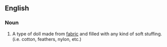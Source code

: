 ==English==

===Noun===
{{en-noun}}

# A type of doll made from [[fabric]] and filled with any kind of soft stuffing. (i.e. cotton, feathers, nylon, etc.)
